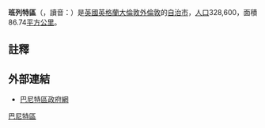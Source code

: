 {{noteTA
|G1=UK Places
|T=zh-hant:巴尼特區;zh-hans:巴尼特区;zh-cn:巴尼特区;zh-hk:班列特區;zh-tw:巴內特倫敦自治市;
|1=zh-hant:巴尼特區;zh-hans:巴尼特区;zh-cn:巴尼特区;zh-hk:班列特區;zh-tw:巴內特倫敦自治市;
}}
{{Infobox London Borough
| name = 巴尼特區
| en_name = London Borough of Barnet
| short_name = Barnet
| imagename = Image:LondonBarnet.svg
| status = [[倫敦自治市|倫敦自治市]]
| area_rank = 255
| area_km2 = 86.74
| ons_code = 00AC
| adminhq =
| ethnicity = 
| url = {{url|http://www.barnet.gov.uk}}
| leadership = Leader & Cabinet
| leade = Mike Freer
| mayor = Maureen Braun
| mps = Andrew Dismore<br />Theresa Villiers<br />Rudi Vis
| gla_constituency = Barnet and Camden
| gla_member = Brian Coleman
}}
'''班列特區'''（{{lang-en|London Borough of Barnet}}，讀音：{{audio|En-uk-LBBarnet.ogg|{{IPA|/ˈlʌndən bʌɹə ɒv ˈbɑːnɪt}}/}}）是[[英國|英國]][[英格蘭|英格蘭]][[大倫敦|大倫敦]][[外倫敦|外倫敦]]的[[倫敦自治市|自治市]]，[[人口|人口]]328,600，面積86.74[[平方公里|平方公里]]。

== 註釋 ==
{{reflist}}

== 外部連結 ==
* {{en}} [http://www.barnet.gov.uk 巴尼特區政府網] {{Wayback|url=http://www.barnet.gov.uk/ |date=20051029021932 }}
{{英國地理小作品}}
{{London borough}}

{{coord|51|36|N|0|15|W|region:GB_type:adm1st|display=title}}

{{DEFAULTSORT:Barnet}}
[[Category:巴尼特區|]]